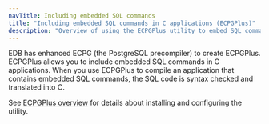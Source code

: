 ```yaml
---
navTitle: Including embedded SQL commands
title: "Including embedded SQL commands in C applications (ECPGPlus)"
description: "Overview of using the ECPGPlus utility to embed SQL commands in C applications"
---
```


EDB has enhanced ECPG (the PostgreSQL precompiler) to create ECPGPlus. ECPGPlus allows you to include embedded SQL commands in C applications. When you use ECPGPlus to compile an application that contains embedded SQL commands, the SQL code is syntax checked and translated into C.

See [ECPGPlus overview](../application_programming/ecpgplus_guide/02_overview/) for details about installing and configuring the utility.
